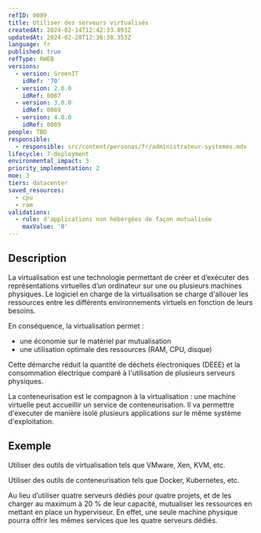 ```yaml
---
refID: 0089
title: Utiliser des serveurs virtualisés
createdAt: 2024-02-14T12:42:33.893Z
updatedAt: 2024-02-28T12:36:38.353Z
language: fr
published: true
refType: RWEB
versions:
  - version: GreenIT
    idRef: '70'
  - version: 2.0.0
    idRef: 0087
  - version: 3.0.0
    idRef: 0089
  - version: 4.0.0
    idRef: 0089
people: TBD
responsible:
  - responsible: src/content/personas/fr/administrateur-systemes.mdx
lifecycle: 7-deployment
environmental_impact: 3
priority_implementation: 2
moe: 3
tiers: datacenter
saved_resources:
  - cpu
  - ram
validations:
  - rule: d'applications non hébergées de façon mutualisée
    maxValue: '0'
---
```


## Description

La virtualisation est une technologie permettant de créer et d’exécuter des représentations virtuelles d’un ordinateur sur une ou plusieurs machines physiques. Le logiciel en charge de la virtualisation se charge d'allouer les ressources entre les différents environnements virtuels en fonction de leurs besoins.

En conséquence, la virtualisation permet :

* une économie sur le matériel par mutualisation
* une utilisation optimale des ressources (RAM, CPU, disque)

Cette démarche réduit la quantité de déchets électroniques (DEEE) et la consommation électrique comparé à l'utilisation de plusieurs serveurs physiques.

La conteneurisation est le compagnon à la virtualisation : une machine virtuelle peut accueillir un service de conteneurisation. Il va permettre d'executer de manière isolé plusieurs applications sur le même système d'exploitation.

## Exemple

Utiliser des outils de virtualisation tels que VMware, Xen, KVM, etc.

Utiliser des outils de conteneurisation tels que Docker, Kubernetes, etc.

Au lieu d’utiliser quatre serveurs dédiés pour quatre projets, et de les charger au maximum à 20 % de leur capacité, mutualiser les ressources en mettant en place un hyperviseur. En effet, une seule machine physique pourra offrir les mêmes services que les quatre serveurs dédiés.
